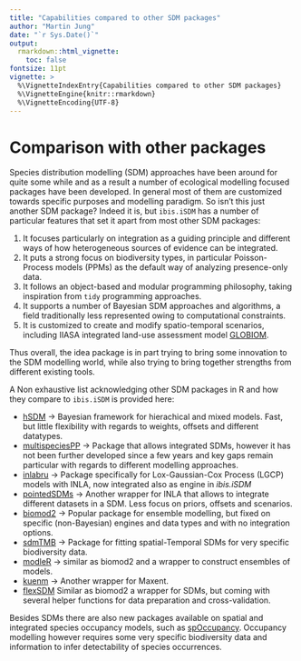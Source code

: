 ```yaml
---
title: "Capabilities compared to other SDM packages"
author: "Martin Jung"
date: "`r Sys.Date()`"
output: 
  rmarkdown::html_vignette:
    toc: false
fontsize: 11pt
vignette: >
  %\VignetteIndexEntry{Capabilities compared to other SDM packages}
  %\VignetteEngine{knitr::rmarkdown}
  %\VignetteEncoding{UTF-8}
---
```


# Comparison with other packages

Species distribution modelling (SDM) approaches have been around for quite some while and as a result a number of ecological modelling focused packages have been developed. In general most of them are customized towards specific purposes and modelling paradigm.
So isn’t this just another SDM package? 
Indeed it is, but `ibis.iSDM` has a number of particular features that set it apart from most other SDM packages: 
  
  1. It focuses particularly on integration as a guiding principle and different ways of how heterogeneous sources
  of evidence can be integrated.
  2. It puts a strong focus on biodiversity types, in particular Poisson-Process models (PPMs) as the default way of analyzing presence-only data.
  3. It follows an object-based and modular programming philosophy, taking inspiration from `tidy` programming approaches.
  4. It supports a number of Bayesian SDM approaches and algorithms, a field traditionally less represented owing to computational constraints.
  5. It is customized to create and modify spatio-temporal scenarios, including IIASA integrated land-use assessment model [GLOBIOM](https://iiasa.github.io/GLOBIOM/index.html).
  
Thus overall, the idea package is in part trying to bring some innovation to the SDM modelling world, while also trying to bring together strengths from different existing tools.

A Non exhaustive list acknowledging other SDM packages in R and how they compare to `ibis.iSDM` is provided here:

-   [hSDM](https://github.com/ghislainv/hSDM) -&gt; Bayesian framework for hierachical and mixed models. Fast, but little flexibility with regards to weights, offsets and different datatypes.
-   [multispeciesPP](https://github.com/wfithian/multispeciesPP) -&gt;
    Package that allows integrated SDMs, however it has not been further developed since a few years and key gaps remain particular with regards to different modelling approaches.
-   [inlabru](https://github.com/inlabru-org/inlabru) -&gt; Package
    specifically for Lox-Gaussian-Cox Process (LGCP) models with INLA, now integrated also as engine in _ibis.iSDM_
-   [pointedSDMs](https://github.com/oharar/PointedSDMs) -&gt; Another wrapper for INLA
    that allows to integrate different datasets in a SDM. Less focus on priors, offsets and scenarios.
-   [biomod2](https://github.com/biomodhub/biomod2) -&gt; Popular
    package for ensemble modelling, but fixed on specific (non-Bayesian) engines and data types and 
    with no integration options.
-   [sdmTMB](https://github.com/pbs-assess/sdmTMB) -&gt; Package for
    fitting spatial-Temporal SDMs for very specific biodiversity data.
-   [modleR](https://github.com/Model-R/modleR) -&gt; similar as biomod2
    and a wrapper to construct ensembles of models. 
-   [kuenm](https://peerj.com/articles/6281/) -&gt; Another wrapper for
    Maxent.
-   [flexSDM](https://sjevelazco.github.io/flexsdm/) Similar as biomod2 a wrapper
    for SDMs, but coming with several helper functions for data preparation and cross-validation.

Besides SDMs there are also new packages available on spatial and integrated species occupancy models, such as 
[spOccupancy](https://www.jeffdoser.com/files/spoccupancy-web/). Occupancy modelling however requires some
very specific biodiversity data and information to infer detectability of species occurrences.
